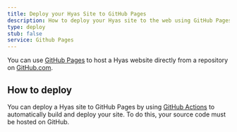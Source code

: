 ```yaml
---
title: Deploy your Hyas Site to GitHub Pages
description: How to deploy your Hyas site to the web using GitHub Pages.
type: deploy
stub: false
service: Github Pages
---
```


You can use [GitHub Pages](https://pages.github.com/) to host a Hyas website directly from a repository on [GitHub.com](https://github.com/).

## How to deploy

You can deploy a Hyas site to GitHub Pages by using [GitHub Actions](https://github.com/features/actions) to automatically build and deploy your site. To do this, your source code must be hosted on GitHub.
